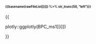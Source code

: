 #### <font style="font-size: 0.7em"> {{basename(rawFileList[[i]]) %>% str_trunc(50, "left")}} </font> \n\n

{{
   
   plotly::ggplotly(BPC_ms1[[i]])
   
}}

\n\n